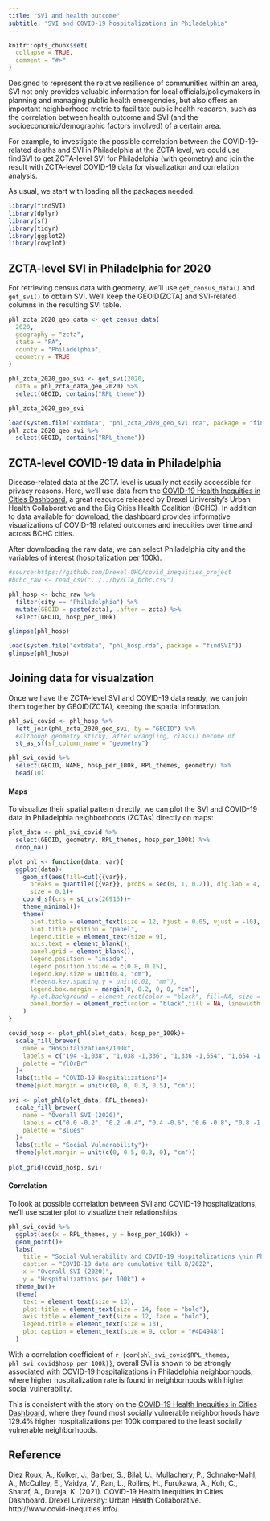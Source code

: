 ```yaml
---
title: "SVI and health outcome"
subtitle: "SVI and COVID-19 hospitalizations in Philadelphia"
---
```


```r
knitr::opts_chunk$set(
  collapse = TRUE,
  comment = "#>"
)
```

Designed to represent the relative resilience of communities within an area, SVI not only provides valuable information for local officials/policymakers in planning and managing public health emergencies, but also offers an important neighborhood metric to facilitate public health research, such as the correlation between health outcome and SVI (and the socioeconomic/demographic factors involved) of a certain area.

For example, to investigate the possible correlation between the COVID-19-related deaths and SVI in Philadelphia at the ZCTA level, we could use findSVI to get ZCTA-level SVI for Philadelphia (with geometry) and join the result with ZCTA-level COVID-19 data for visualization and correlation analysis. 

As usual, we start with loading all the packages needed.
```r
library(findSVI)
library(dplyr)
library(sf)
library(tidyr)
library(ggplot2)
library(cowplot)
```

## ZCTA-level SVI in Philadelphia for 2020

For retrieving census data with geometry, we'll use `get_census_data()` and `get_svi()` to obtain SVI. We'll keep the GEOID(ZCTA) and SVI-related columns in the resulting SVI table.
```r
phl_zcta_2020_geo_data <- get_census_data(
  2020,
  geography = "zcta",
  state = "PA",
  county = "Philadelphia",
  geometry = TRUE
)

phl_zcta_2020_geo_svi <- get_svi(2020,
  data = phl_zcta_data_geo_2020) %>%
  select(GEOID, contains("RPL_theme"))

phl_zcta_2020_geo_svi
```

```r
load(system.file("extdata", "phl_zcta_2020_geo_svi.rda", package = "findSVI"))
phl_zcta_2020_geo_svi %>%
  select(GEOID, contains("RPL_theme"))
```

## ZCTA-level COVID-19 data in Philadelphia

Disease-related data at the ZCTA level is usually not easily accessible for privacy reasons. Here, we'll use data from the [COVID-19 Health Inequities in Cities Dashboard](https://drexel-uhc.shinyapps.io/bchc_covid19/_w_0444d5bc/_w_e6851016/_w_6d75b9f7/), a great resource released by Drexel University’s Urban Health Collaborative and the Big Cities Health Coalition (BCHC). In addition to data available for download, the dashboard provides informative visualizations of COVID-19 related outcomes and inequities over time and across BCHC cities.

After downloading the raw data, we can select Philadelphia city and the variables of interest (hospitalization per 100k).

```r
#source:https://github.com/Drexel-UHC/covid_inequities_project
#bchc_raw <- read_csv("../../byZCTA_bchc.csv")

phl_hosp <- bchc_raw %>%
  filter(city == "Philadelphia") %>%
  mutate(GEOID = paste(zcta), .after = zcta) %>%
  select(GEOID, hosp_per_100k)

glimpse(phl_hosp)
```

```r
load(system.file("extdata", "phl_hosp.rda", package = "findSVI"))
glimpse(phl_hosp)
```

## Joining data for visualzation
Once we have the ZCTA-level SVI and COVID-19 data ready, we can join them together by GEOID(ZCTA), keeping the spatial information.

```r
phl_svi_covid <- phl_hosp %>%
  left_join(phl_zcta_2020_geo_svi, by = "GEOID") %>%
  #although geometry sticky, after wrangling, class() become df
  st_as_sf(sf_column_name = "geometry")

phl_svi_covid %>% 
  select(GEOID, NAME, hosp_per_100k, RPL_themes, geometry) %>% 
  head(10)
```
#### Maps
To visualize their spatial pattern directly, we can plot the SVI and COVID-19 data in Philadelphia neighborhoods (ZCTAs) directly on maps:

```r

plot_data <- phl_svi_covid %>%
  select(GEOID, geometry, RPL_themes, hosp_per_100k) %>%
  drop_na()

plot_phl <- function(data, var){
  ggplot(data)+
    geom_sf(aes(fill=cut({{var}},
      breaks = quantile({{var}}, probs = seq(0, 1, 0.2)), dig.lab = 4, include.lowest = TRUE)),
      size = 0.1)+
    coord_sf(crs = st_crs(26915))+
    theme_minimal()+
    theme(
      plot.title = element_text(size = 12, hjust = 0.05, vjust = -10),
      plot.title.position = "panel",
      legend.title = element_text(size = 9),
      axis.text = element_blank(),
      panel.grid = element_blank(),
      legend.position = "inside",
      legend.position.inside = c(0.8, 0.15),
      legend.key.size = unit(0.4, "cm"),
      #legend.key.spacing.y = unit(0.01, "mm"),
      legend.box.margin = margin(0, 0.2, 0, 0, "cm"),
      #plot.background = element_rect(color = "black", fill=NA, size = 0.1),
      panel.border = element_rect(color = "black",fill = NA, linewidth = 0.1)
    )
}

covid_hosp <- plot_phl(plot_data, hosp_per_100k)+
  scale_fill_brewer(
    name = "Hospitalizations/100k",
    labels = c("194 -1,038", "1,038 -1,336", "1,336 -1,654", "1,654 -1,921", "1,921 -2,913"),
    palette = "YlOrBr"
  )+
  labs(title = "COVID-19 Hospitalizations")+
  theme(plot.margin = unit(c(0, 0, 0.3, 0.5), "cm"))

svi <- plot_phl(plot_data, RPL_themes)+
  scale_fill_brewer(
    name = "Overall SVI (2020)",
    labels = c("0.0 -0.2", "0.2 -0.4", "0.4 -0.6", "0.6 -0.8", "0.8 -1.0"),
    palette = "Blues"
  )+
  labs(title = "Social Vulnerability")+
  theme(plot.margin = unit(c(0, 0.5, 0.3, 0), "cm"))
  
plot_grid(covid_hosp, svi)
```

#### Correlation
To look at possible correlation between SVI and COVID-19 hospitalizations, we'll use scatter plot to visualize their relationships:

```r
phl_svi_covid %>%
  ggplot(aes(x = RPL_themes, y = hosp_per_100k)) +
  geom_point()+
  labs(
    title = "Social Vulnerability and COVID-19 Hospitalizations \nin Philadelphia Neighborhoods",
    caption = "COVID-19 data are cumulative till 8/2022", 
    x = "Overall SVI (2020)",
    y = "Hospitalizations per 100k") +
  theme_bw()+
  theme(
    text = element_text(size = 13),
    plot.title = element_text(size = 14, face = "bold"),
    axis.title = element_text(size = 12, face = "bold"),
    legend.title = element_text(size = 13),
    plot.caption = element_text(size = 9, color = "#4D4948")
  )

```

With a correlation coefficient of `r {cor(phl_svi_covid$RPL_themes, phl_svi_covid$hosp_per_100k)}`, overall SVI is shown to be strongly associated with COVID-19 hospitalizations in Philadelphia neighborhoods, where higher hospitalization rate is found in neighborhoods with higher social vulnerability.

This is consistent with the story on the [COVID-19 Health Inequities in Cities Dashboard](https://drexel-uhc.shinyapps.io/bchc_covid19/_w_8408f640/), where they found most socially vulnerable neighborhoods have 129.4% higher hospitalizations per 100k compared to the least socially vulnerable neighborhoods. 

## Reference

Diez Roux, A., Kolker, J., Barber, S., Bilal, U., Mullachery, P., Schnake-Mahl, A., McCulley, E., Vaidya, V., Ran, L., Rollins, H., Furukawa, A., Koh, C., Sharaf, A., Dureja, K. (2021). COVID-19 Health Inequities In Cities Dashboard. Drexel University: Urban Health Collaborative. http://www.covid-inequities.info/.
